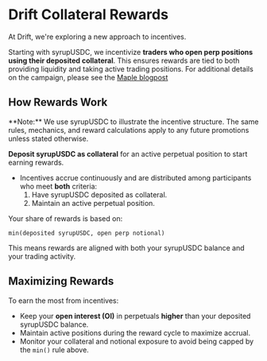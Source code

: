 
# Drift Collateral Rewards

At Drift, we're exploring a new approach to incentives. 

Starting with syrupUSDC, we incentivize **traders who open perp positions using their deposited collateral**. This ensures rewards are tied to both providing liquidity and taking active trading positions.
For additional details on the campaign, please see the [Maple blogpost](https://maple.finance/insights/syrupusdc-drift-protocol-perps-collateral-yield-bearing-margin)

## How Rewards Work

<Callout type="warning" emoji="⚠️">
**Note:** We use syrupUSDC to illustrate the incentive structure. The same rules, mechanics, and reward calculations apply to any future promotions unless stated otherwise.
</Callout>

**Deposit syrupUSDC as collateral** for an active perpetual position to start earning rewards.

- Incentives accrue continuously and are distributed among participants who meet **both** criteria:
  1. Have syrupUSDC deposited as collateral.
  2. Maintain an active perpetual position.

Your share of rewards is based on:

```
min(deposited syrupUSDC, open perp notional)
```

This means rewards are aligned with both your syrupUSDC balance and your trading activity.

## Maximizing Rewards

To earn the most from incentives:

- Keep your **open interest (OI)** in perpetuals **higher** than your deposited syrupUSDC balance.
- Maintain active positions during the reward cycle to maximize accrual.
- Monitor your collateral and notional exposure to avoid being capped by the `min()` rule above.
